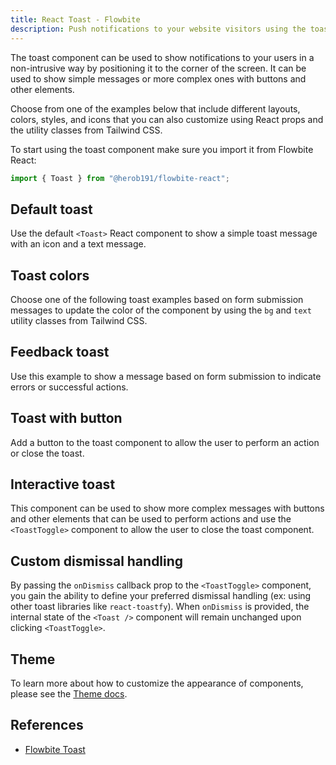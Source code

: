 ```yaml
---
title: React Toast - Flowbite
description: Push notifications to your website visitors using the toast component and choose from multiple sizes, colors, styles, position and icons based on React and Tailwind CSS
---
```


The toast component can be used to show notifications to your users in a non-intrusive way by positioning it to the corner of the screen. It can be used to show simple messages or more complex ones with buttons and other elements.

Choose from one of the examples below that include different layouts, colors, styles, and icons that you can also customize using React props and the utility classes from Tailwind CSS.

To start using the toast component make sure you import it from Flowbite React:

```jsx
import { Toast } from "@herob191/flowbite-react";
```

## Default toast

Use the default `<Toast>` React component to show a simple toast message with an icon and a text message.

<Example name="toast.root" />

## Toast colors

Choose one of the following toast examples based on form submission messages to update the color of the component by using the `bg` and `text` utility classes from Tailwind CSS.

<Example name="toast.colors" />

## Feedback toast

Use this example to show a message based on form submission to indicate errors or successful actions.

<Example name="toast.feedback" />

## Toast with button

Add a button to the toast component to allow the user to perform an action or close the toast.

<Example name="toast.withButton" />

## Interactive toast

This component can be used to show more complex messages with buttons and other elements that can be used to perform actions and use the `<ToastToggle>` component to allow the user to close the toast component.

<Example name="toast.interactive" />

## Custom dismissal handling

By passing the `onDismiss` callback prop to the `<ToastToggle>` component, you gain the ability to define your preferred dismissal handling (ex: using other toast libraries like `react-toastfy`). When `onDismiss` is provided, the internal state of the `<Toast />` component will remain unchanged upon clicking `<ToastToggle>`.

<Example name="toast.customDismissal" />

## Theme

To learn more about how to customize the appearance of components, please see the [Theme docs](/docs/customize/theme).

<Theme name="toast" />

## References

- [Flowbite Toast](https://flowbite.com/docs/components/toast/)
